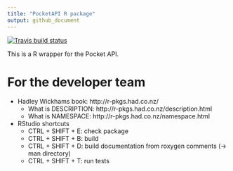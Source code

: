 ```yaml
---
title: "PocketAPI R package"
output: github_document
---
```


[![Travis build status](https://travis-ci.org/CorrelAid/pocketapi.svg?branch=master)](https://travis-ci.org/CorrelAid/pocketapi)

This is a R wrapper for the Pocket API. 


# For the developer team
- Hadley Wickhams book: http://r-pkgs.had.co.nz/
    - What is DESCRIPTION: http://r-pkgs.had.co.nz/description.html
    - What is NAMESPACE: http://r-pkgs.had.co.nz/namespace.html

- RStudio shortcuts
    - CTRL + SHIFT + E: check package
    - CTRL + SHIFT + B: build 
    - CTRL + SHIFT + D: build documentation from roxygen comments (-> man directory)
    - CTRL + SHIFT + T: run tests 
